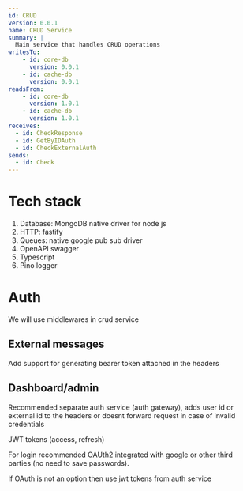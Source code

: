 ```yaml
---
id: CRUD
version: 0.0.1
name: CRUD Service
summary: |
  Main service that handles CRUD operations
writesTo:
    - id: core-db
      version: 0.0.1
    - id: cache-db
      version: 0.0.1
readsFrom:
    - id: core-db
      version: 1.0.1
    - id: cache-db
      version: 1.0.1
receives:
  - id: CheckResponse
  - id: GetByIDAuth
  - id: CheckExternalAuth
sends:
  - id: Check
---
```


# Tech stack

1. Database: MongoDB native driver for node js
2. HTTP: fastify
3. Queues: native google pub sub driver
4. OpenAPI swagger
5. Typescript
6. Pino logger

# Auth

We will use middlewares in crud service

## External messages

Add support for generating bearer token attached in the headers

## Dashboard/admin

Recommended separate auth service (auth gateway), adds user id or external id to the headers or doesnt forward request in case of invalid credentials

JWT tokens (access, refresh)

For login recommended OAUth2 integrated with google or other third parties (no need to save passwords).

If OAuth is not an option then use jwt tokens from auth service
